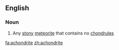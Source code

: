 ==English==

===Noun===
{{wikipedia}}
{{en-noun}}

# Any [[stony]] [[meteorite]] that contains no [[chondrule]]s

[[fa:achondrite]]
[[zh:achondrite]]